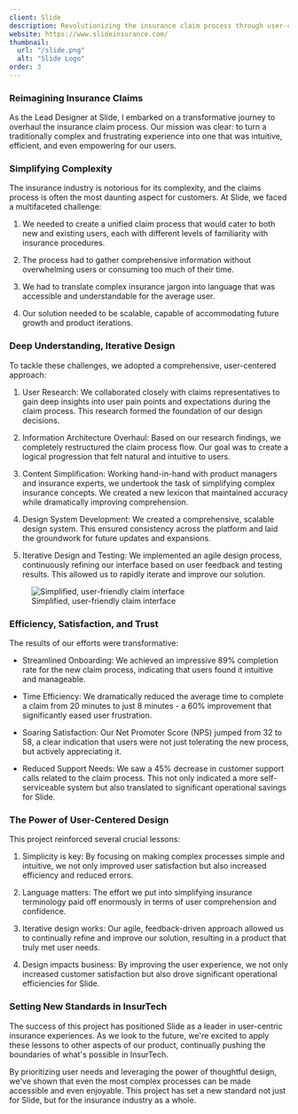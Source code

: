 ```yaml
---
client: Slide
description: Revolutionizing the insurance claim process through user-centered design.
website: https://www.slideinsurance.com/
thumbnail:
  url: "/slide.png"
  alt: "Slide Logo"
order: 3
---
```


### Reimagining Insurance Claims

As the Lead Designer at Slide, I embarked on a transformative journey to overhaul the insurance claim process. Our mission was clear: to turn a traditionally complex and frustrating experience into one that was intuitive, efficient, and even empowering for our users.

### Simplifying Complexity

The insurance industry is notorious for its complexity, and the claims process is often the most daunting aspect for customers. At Slide, we faced a multifaceted challenge:

1. We needed to create a unified claim process that would cater to both new and existing users, each with different levels of familiarity with insurance procedures.

2. The process had to gather comprehensive information without overwhelming users or consuming too much of their time.

3. We had to translate complex insurance jargon into language that was accessible and understandable for the average user.

4. Our solution needed to be scalable, capable of accommodating future growth and product iterations.

### Deep Understanding, Iterative Design

To tackle these challenges, we adopted a comprehensive, user-centered approach:

1. User Research: We collaborated closely with claims representatives to gain deep insights into user pain points and expectations during the claim process. This research formed the foundation of our design decisions.

2. Information Architecture Overhaul: Based on our research findings, we completely restructured the claim process flow. Our goal was to create a logical progression that felt natural and intuitive to users.

3. Content Simplification: Working hand-in-hand with product managers and insurance experts, we undertook the task of simplifying complex insurance concepts. We created a new lexicon that maintained accuracy while dramatically improving comprehension.

4. Design System Development: We created a comprehensive, scalable design system. This ensured consistency across the platform and laid the groundwork for future updates and expansions.

5. Iterative Design and Testing: We implemented an agile design process, continuously refining our interface based on user feedback and testing results. This allowed us to rapidly iterate and improve our solution.

<figure className="w-full">
  <img
    src="/insurance_claim.png"
    alt="Simplified, user-friendly claim interface"
    className="w-full"
  />
  <figcaption className="text-center mt-2 text-sm text-gray-600">
    Simplified, user-friendly claim interface
  </figcaption>
</figure>

### Efficiency, Satisfaction, and Trust

The results of our efforts were transformative:

- Streamlined Onboarding: We achieved an impressive 89% completion rate for the new claim process, indicating that users found it intuitive and manageable.

- Time Efficiency: We dramatically reduced the average time to complete a claim from 20 minutes to just 8 minutes - a 60% improvement that significantly eased user frustration.

- Soaring Satisfaction: Our Net Promoter Score (NPS) jumped from 32 to 58, a clear indication that users were not just tolerating the new process, but actively appreciating it.

- Reduced Support Needs: We saw a 45% decrease in customer support calls related to the claim process. This not only indicated a more self-serviceable system but also translated to significant operational savings for Slide.

### The Power of User-Centered Design

This project reinforced several crucial lessons:

1. Simplicity is key: By focusing on making complex processes simple and intuitive, we not only improved user satisfaction but also increased efficiency and reduced errors.

2. Language matters: The effort we put into simplifying insurance terminology paid off enormously in terms of user comprehension and confidence.

3. Iterative design works: Our agile, feedback-driven approach allowed us to continually refine and improve our solution, resulting in a product that truly met user needs.

4. Design impacts business: By improving the user experience, we not only increased customer satisfaction but also drove significant operational efficiencies for Slide.

### Setting New Standards in InsurTech

The success of this project has positioned Slide as a leader in user-centric insurance experiences. As we look to the future, we're excited to apply these lessons to other aspects of our product, continually pushing the boundaries of what's possible in InsurTech.

By prioritizing user needs and leveraging the power of thoughtful design, we've shown that even the most complex processes can be made accessible and even enjoyable. This project has set a new standard not just for Slide, but for the insurance industry as a whole.

